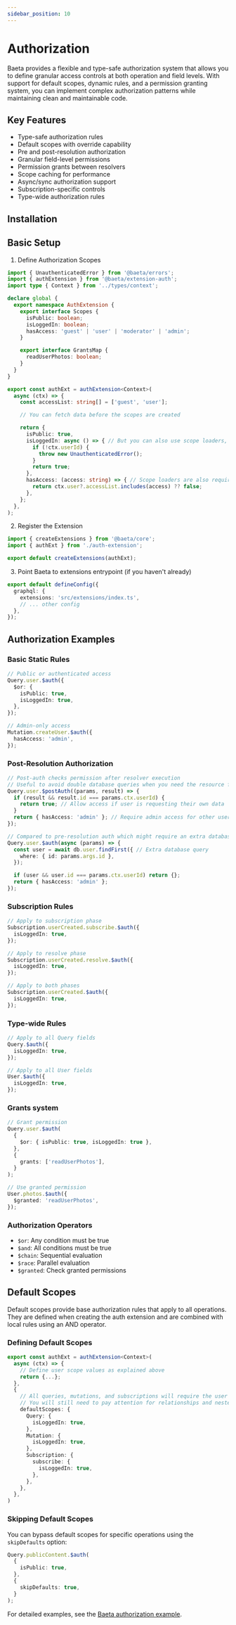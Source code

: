 ```yaml
---
sidebar_position: 10
---
```


# Authorization

Baeta provides a flexible and type-safe authorization system that allows you to define granular access controls at both operation and field levels. With support for default scopes, dynamic rules, and a permission granting system, you can implement complex authorization patterns while maintaining clean and maintainable code.

## Key Features

- Type-safe authorization rules
- Default scopes with override capability
- Pre and post-resolution authorization
- Granular field-level permissions
- Permission grants between resolvers
- Scope caching for performance
- Async/sync authorization support
- Subscription-specific controls
- Type-wide authorization rules

## Installation


<PackageManagerAdd package="@baeta/extension-auth" />

## Basic Setup

1. Define Authorization Scopes

```typescript
import { UnauthenticatedError } from '@baeta/errors';
import { authExtension } from '@baeta/extension-auth';
import type { Context } from '../types/context';

declare global {
  export namespace AuthExtension {
    export interface Scopes {
      isPublic: boolean;
      isLoggedIn: boolean;
      hasAccess: 'guest' | 'user' | 'moderator' | 'admin';
    }

    export interface GrantsMap {
      readUserPhotos: boolean;
    }
  }
}

export const authExt = authExtension<Context>(
  async (ctx) => {
    const accessList: string[] = ['guest', 'user'];

    // You can fetch data before the scopes are created

    return {
      isPublic: true,
      isLoggedIn: async () => { // But you can also use scope loaders, which will be resolved lazily, when needed
        if (!ctx.userId) {
          throw new UnauthenticatedError();
        }
        return true;
      },
      hasAccess: (access: string) => { // Scope loaders are also required for non-boolean scopes
        return ctx.user?.accessList.includes(access) ?? false;
      },
    };
  },
);
```

2. Register the Extension

```typescript
import { createExtensions } from '@baeta/core';
import { authExt } from './auth-extension';

export default createExtensions(authExt);
```

3. Point Baeta to extensions entrypoint (if you haven't already)

```typescript
export default defineConfig({
  graphql: {
    extensions: 'src/extensions/index.ts',
    // ... other config
  },
});
```

## Authorization Examples

### Basic Static Rules

```typescript
// Public or authenticated access
Query.user.$auth({
  $or: {
    isPublic: true,
    isLoggedIn: true,
  },
});

// Admin-only access
Mutation.createUser.$auth({
  hasAccess: 'admin',
});
```

### Post-Resolution Authorization

```typescript
// Post-auth checks permission after resolver execution
// Useful to avoid double database queries when you need the resource for permission checking
Query.user.$postAuth((params, result) => {
  if (result && result.id === params.ctx.userId) {
    return true; // Allow access if user is requesting their own data
  }
  return { hasAccess: 'admin' }; // Require admin access for other users' data
});

// Compared to pre-resolution auth which might require an extra database query
Query.user.$auth(async (params) => {
  const user = await db.user.findFirst({ // Extra database query
    where: { id: params.args.id },
  });

  if (user && user.id === params.ctx.userId) return {};
  return { hasAccess: 'admin' };
});
```

### Subscription Rules
    
```typescript
// Apply to subscription phase
Subscription.userCreated.subscribe.$auth({
  isLoggedIn: true,
});

// Apply to resolve phase
Subscription.userCreated.resolve.$auth({
  isLoggedIn: true,
});

// Apply to both phases
Subscription.userCreated.$auth({
  isLoggedIn: true,
});
```

### Type-wide Rules
```typescript
// Apply to all Query fields
Query.$auth({
  isLoggedIn: true,
});

// Apply to all User fields
User.$auth({
  isLoggedIn: true,
});
```

### Grants system

```typescript
// Grant permission
Query.user.$auth(
  {
    $or: { isPublic: true, isLoggedIn: true },
  },
  {
    grants: ['readUserPhotos'],
  }
);

// Use granted permission
User.photos.$auth({
  $granted: 'readUserPhotos',
});
```

### Authorization Operators

- `$or`: Any condition must be true
- `$and`: All conditions must be true
- `$chain`: Sequential evaluation
- `$race`: Parallel evaluation
- `$granted`: Check granted permissions

## Default Scopes

Default scopes provide base authorization rules that apply to all operations. They are defined when creating the auth extension and are combined with local rules using an AND operator.

### Defining Default Scopes

```typescript
export const authExt = authExtension<Context>(
  async (ctx) => {
    // Define user scope values as explained above
    return {...};
  },
  {
    // All queries, mutations, and subscriptions will require the user to be logged in.
    // You will still need to pay attention for relationships and nested queries.
    defaultScopes: {
      Query: {
        isLoggedIn: true,
      },
      Mutation: {
        isLoggedIn: true,
      },
      Subscription: {
        subscribe: {
          isLoggedIn: true,
        },
      },
    },
  },
)
```

### Skipping Default Scopes

You can bypass default scopes for specific operations using the `skipDefaults` option:

```typescript
Query.publicContent.$auth(
  {
    isPublic: true,
  },
  {
    skipDefaults: true,
  }
);
```

For detailed examples, see the [Baeta authorization example](https://github.com/andreisergiu98/baeta/tree/main/examples/auth).
